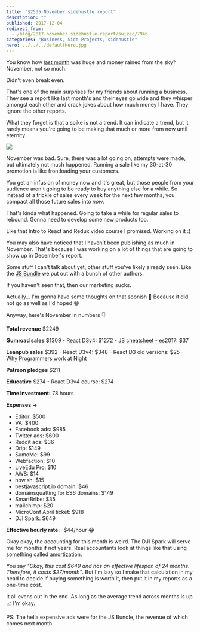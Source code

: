 ```yaml
---
title: "$2535 November sidehustle report"
description: ""
published: 2017-12-04
redirect_from:
  - /blog/2017-november-sidehustle-report/swizec/7946
categories: "Business, Side Projects, sidehustle"
hero: ../../../defaultHero.jpg
---
```


You know how [last month](https://swizec.com/blog/dollar16863-october-sidehustle-report/) was huge and money rained from the sky? November, not so much.

Didn't even break even.

That's one of the main surprises for my friends about running a business. They see a report like last month's and their eyes go wide and they whisper amongst each other and crack jokes about how much money I have. They ignore the other reports.

What they forget is that a spike is not a trend. It can indicate a trend, but it rarely means you're going to be making that much or more from now until eternity.

![](https://swizec.com/wp-content/uploads/2017/12/Screen-Shot-2017-12-03-at-11.06.58.png)

November was bad. Sure, there was a lot going on, attempts were made, but ultimately not much happened. Running a sale like my 30-at-30 promotion is like frontloading your customers.

You get an infusion of money now and it's great, but those people from your audience aren't going to be ready to buy anything else for a while. So instead of a trickle of sales every week for the next few months, you compact all those future sales into _now_.

That's kinda what happened. Going to take a while for regular sales to rebound. Gonna need to develop some new products too.

Like that Intro to React and Redux video course I promised. Working on it :)

You may also have noticed that I haven't been publishing as much in November. That's because I was working on a lot of things that are going to show up in December's report.

Some stuff I can't talk about yet, other stuff you've likely already seen. Like the [JS Bundle](https://bestjavascript.io) we put out with a bunch of other authors.

If you haven't seen that, then our marketing sucks.

Actually… I'm gonna have some thoughts on that soonish 🤔 Because it did not go as well as I'd hoped 😅

Anyway, here's November in numbers 👇

**Total revenue** $2249

**Gumroad sales** $1309 - [React D3v4](https://swizec.com/reactd3js): $1272 - [JS cheatsheet - es2017](https://es2017.io): $37

**Leanpub sales** $392 - React D3v4: $348 - React D3 old versions: $25 - [Why Programmers work at Night](http://nightowlsbook.com)

**Patreon pledges** $211

**Educative** $274 - React D3v4 course: $274

**Time investment:** 78 hours

**Expenses →**

- Editor: $500
- VA: $400
- Facebook ads: $985
- Twitter ads: $600
- Reddit ads: $36
- Drip: $149
- SumoMe: $99
- Webfaction: $10
- LiveEdu Pro: $10
- AWS: $14
- now.sh: $15
- bestjavascript.io domain: $46
- domainsquatting for ES6 domains: $149
- SmartBribe: $35
- mailchimp: $20
- MicroConf April ticket: $918
- DJI Spark: $649

**Effective hourly rate:** -$44/hour 😂

Okay okay, the accounting for this month is weird. The DJI Spark will serve me for months if not years. Real accountants look at things like that using something called [amortization](https://en.wikipedia.org/wiki/Amortization).

You say _"Okay, this cost $649 and has an effective lifespan of 24 months. Therefore, it costs $27/month"_. But I'm lazy so I make that calculation in my head to decide if buying something is worth it, then put it in my reports as a one-time cost.

It all evens out in the end. As long as the average trend across months is up 📈 I'm okay.

PS: The hella expensive ads were for the JS Bundle, the revenue of which comes next month.

